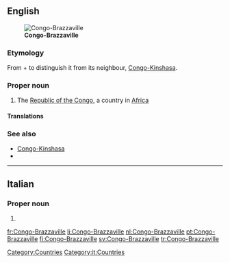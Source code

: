 ==English==
[[File:LocationRCongo.svg|thumb|'''Congo-Brazzaville''']]
===Etymology===
From {{derv|en|Congo}} + {{derv|en|Brazzaville}} to distinguish it from its neighbour, [[Congo-Kinshasa]].

===Proper noun===
{{en-proper noun}}

# The [[Republic of the Congo]], a country in [[Africa]]

====Translations====
{{trans-see|Congo}}

===See also===
* [[Congo-Kinshasa]]
* {{pedia}}

[[Category:Countries]]

----

==Italian==

===Proper noun===
{{infl|it|proper noun}}

# {{l|en|Congo-Brazzaville}}

[[Category:it:Countries]]

[[fr:Congo-Brazzaville]]
[[li:Congo-Brazzaville]]
[[nl:Congo-Brazzaville]]
[[pt:Congo-Brazzaville]]
[[fi:Congo-Brazzaville]]
[[sv:Congo-Brazzaville]]
[[tr:Congo-Brazzaville]]